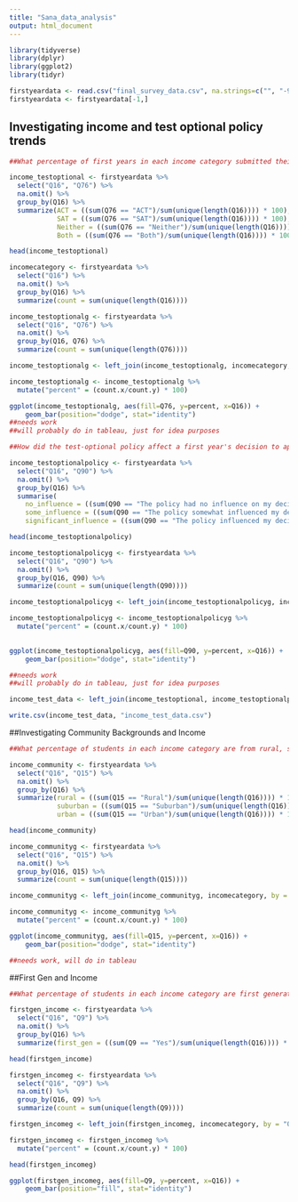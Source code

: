 ```yaml
---
title: "Sana_data_analysis"
output: html_document
---
```


```r
library(tidyverse)
library(dplyr)
library(ggplot2)
library(tidyr)
```


```r
firstyeardata <- read.csv("final_survey_data.csv", na.strings=c("", "-99"), as.is=TRUE)
firstyeardata <- firstyeardata[-1,]
```


## Investigating income and test optional policy trends


```r
##What percentage of first years in each income category submitted their ACT, SAT, Neither or Both? 

income_testoptional <- firstyeardata %>%
  select("Q16", "Q76") %>%
  na.omit() %>%
  group_by(Q16) %>%
  summarize(ACT = ((sum(Q76 == "ACT")/sum(unique(length(Q16)))) * 100),
            SAT = ((sum(Q76 == "SAT")/sum(unique(length(Q16)))) * 100),
            Neither = ((sum(Q76 == "Neither")/sum(unique(length(Q16)))) * 100), 
            Both = ((sum(Q76 == "Both")/sum(unique(length(Q16)))) * 100))

head(income_testoptional)
```


```r
incomecategory <- firstyeardata %>%
  select("Q16") %>%
  na.omit() %>%
  group_by(Q16) %>%
  summarize(count = sum(unique(length(Q16))))

income_testoptionalg <- firstyeardata %>%
  select("Q16", "Q76") %>%
  na.omit() %>%
  group_by(Q16, Q76) %>%
  summarize(count = sum(unique(length(Q76))))

income_testoptionalg <- left_join(income_testoptionalg, incomecategory, by = "Q16")

income_testoptionalg <- income_testoptionalg %>%
  mutate("percent" = (count.x/count.y) * 100)

```

```r
ggplot(income_testoptionalg, aes(fill=Q76, y=percent, x=Q16)) + 
    geom_bar(position="dodge", stat="identity")
##needs work
##will probably do in tableau, just for idea purposes

```



```r
##How did the test-optional policy affect a first year's decision to apply by income? i.e. showing the percentage of first years in each income category which demonstrated different levels of influence of test optional policy on decision to apply

income_testoptionalpolicy <- firstyeardata %>%
  select("Q16", "Q90") %>%
  na.omit() %>%
  group_by(Q16) %>%
  summarise(
    no_influence = ((sum(Q90 == "The policy had no influence on my decision")/sum(unique(length(Q16)))) * 100),
    some_influence = ((sum(Q90 == "The policy somewhat influenced my decision")/sum(unique(length(Q16)))) * 100), 
    significant_influence = ((sum(Q90 == "The policy influenced my decision significantly")/sum(unique(length(Q16)))) * 100))

head(income_testoptionalpolicy)

```

```r
income_testoptionalpolicyg <- firstyeardata %>%
  select("Q16", "Q90") %>%
  na.omit() %>%
  group_by(Q16, Q90) %>%
  summarize(count = sum(unique(length(Q90))))

income_testoptionalpolicyg <- left_join(income_testoptionalpolicyg, incomecategory, by = "Q16")

income_testoptionalpolicyg <- income_testoptionalpolicyg %>%
  mutate("percent" = (count.x/count.y) * 100)
  
```


```r
ggplot(income_testoptionalpolicyg, aes(fill=Q90, y=percent, x=Q16)) + 
    geom_bar(position="dodge", stat="identity")

##needs work
##will probably do in tableau, just for idea purposes

```

```r
income_test_data <- left_join(income_testoptional, income_testoptionalpolicy, id = "Q16")

write.csv(income_test_data, "income_test_data.csv")
```



##Investigating Community Backgrounds and Income 

```r
##What percentage of students in each income category are from rural, suburban, or urban backgrounds?

income_community <- firstyeardata %>%
  select("Q16", "Q15") %>%
  na.omit() %>%
  group_by(Q16) %>%
  summarize(rural = ((sum(Q15 == "Rural")/sum(unique(length(Q16)))) * 100),
            suburban = ((sum(Q15 == "Suburban")/sum(unique(length(Q16)))) * 100),
            urban = ((sum(Q15 == "Urban")/sum(unique(length(Q16)))) * 100))

head(income_community)

```



```r
income_communityg <- firstyeardata %>%
  select("Q16", "Q15") %>%
  na.omit() %>%
  group_by(Q16, Q15) %>%
  summarize(count = sum(unique(length(Q15))))

income_communityg <- left_join(income_communityg, incomecategory, by = "Q16")

income_communityg <- income_communityg %>%
  mutate("percent" = (count.x/count.y) * 100)
```


```r
ggplot(income_communityg, aes(fill=Q15, y=percent, x=Q16)) + 
    geom_bar(position="dodge", stat="identity")

##needs work, will do in tableau
```

##First Gen and Income 

```r
##What percentage of students in each income category are first generation?

firstgen_income <- firstyeardata %>%
  select("Q16", "Q9") %>%
  na.omit() %>%
  group_by(Q16) %>%
  summarize(first_gen = ((sum(Q9 == "Yes")/sum(unique(length(Q16)))) * 100))

head(firstgen_income)

```

```r

firstgen_incomeg <- firstyeardata %>%
  select("Q16", "Q9") %>%
  na.omit() %>%
  group_by(Q16, Q9) %>%
  summarize(count = sum(unique(length(Q9))))

firstgen_incomeg <- left_join(firstgen_incomeg, incomecategory, by = "Q16")

firstgen_incomeg <- firstgen_incomeg %>%
  mutate("percent" = (count.x/count.y) * 100)

head(firstgen_incomeg)
```


```r
ggplot(firstgen_incomeg, aes(fill=Q9, y=percent, x=Q16)) + 
    geom_bar(position="fill", stat="identity")
```













